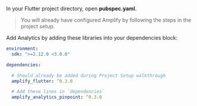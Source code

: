 In your Flutter project directory, open **pubspec.yaml**.  

> You will already have configured Amplify by following the steps in the project setup. 

Add Analytics by adding these libraries into your dependencies block: 

```yaml 
environment:
  sdk: ">=2.12.0 <3.0.0"

dependencies:

  # Should already be added during Project Setup walkthrough 
  amplify_flutter: ^0.3.0

  # Add these lines in `dependencies` 
  amplify_analytics_pinpoint: ^0.3.0
```
